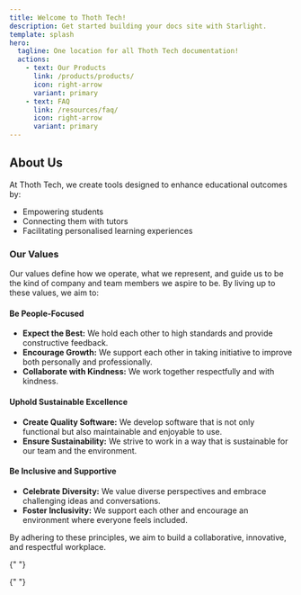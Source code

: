 ```yaml
---
title: Welcome to Thoth Tech!
description: Get started building your docs site with Starlight.
template: splash
hero:
  tagline: One location for all Thoth Tech documentation!
  actions:
    - text: Our Products
      link: /products/products/
      icon: right-arrow
      variant: primary
    - text: FAQ
      link: /resources/faq/
      icon: right-arrow
      variant: primary
---
```



## About Us

<Card title="Thoth Tech Mission Statement">

At Thoth Tech, we create tools designed to enhance educational outcomes by:

- Empowering students
- Connecting them with tutors
- Facilitating personalised learning experiences

### Our Values

Our values define how we operate, what we represent, and guide us to be the kind of company and team
members we aspire to be. By living up to these values, we aim to:

#### Be People-Focused

- **Expect the Best:** We hold each other to high standards and provide constructive feedback.
- **Encourage Growth:** We support each other in taking initiative to improve both personally and
  professionally.
- **Collaborate with Kindness:** We work together respectfully and with kindness.

#### Uphold Sustainable Excellence

- **Create Quality Software:** We develop software that is not only functional but also maintainable
  and enjoyable to use.
- **Ensure Sustainability:** We strive to work in a way that is sustainable for our team and the
  environment.

#### Be Inclusive and Supportive

- **Celebrate Diversity:** We value diverse perspectives and embrace challenging ideas and
  conversations.
- **Foster Inclusivity:** We support each other and encourage an environment where everyone feels
  included.

By adhering to these principles, we aim to build a collaborative, innovative, and respectful
workplace.

</Card>

<CardGrid>
  <LinkCard
    title="Site Introduction"
    description="Get to know what this site is all about."
    href="/resources/introduction"
  />

{" "}

<LinkCard
  title="Onboarding Hub"
  description="Get started with Thoth Tech!"
  href="/resources/onboarding-hub/thothtech-onboarding-doc"
/>

{" "}

<LinkCard
  title="Documentation"
  description="Thoth Tech guides and templates."
  href="/resources/documentation/documenting-for-thoth-tech"
/>

  <LinkCard
    title="News"
    description="View the latest in Thoth Tech news."
    href="/blog/" />
</CardGrid>

